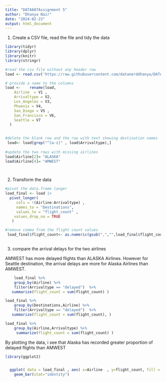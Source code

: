 ```yaml
---
title: "DATA607Assignment 5"
author: "Dhanya Nair"
date: "2024-02-23"
output: html_document
---
```


1. Create a CSV file, read the file and tidy the data
```r
library(tidyr)
library(dplyr)
library(knitr)
library(stringr)

#read the csv file without any header row
load <- read.csv('https://raw.githubusercontent.com/datanerddhanya/DATA607/main/Arrival_delays.csv',sep = ",", header= FALSE,stringsAsFactors=FALSE, quote = "\"")

# provide a name to the columns
load <-    rename(load,
    Airline  = V1 ,
    Arrivaltype = V2,
    Los_Angeles = V3,
    Phoenix = V4,
    San_Diego = V5 ,   
    San_Francisco = V6,
    Seattle = V7
  )
   

#delete the blank row and the row with text showing destination names
 load<- load[grep("^[a-z]" , load$Arrivaltype),]
  
#update the two rows with missing airlines
load$Airline[2]= "ALASKA" 
load$Airline[4]= "AMWEST" 

 
```

2. Transform the data
```r

#pivot the data.frame longer
load_final <- load |> 
  pivot_longer(
     cols = !(Airline:Arrivaltype) ,
     names_to = "Destinations", 
     values_to = "flight_count" ,
    values_drop_na = TRUE
   ) 

#remove comma from the flight count values
 load_final$flight_count<- as.numeric(gsub(",","",load_final$flight_count))
  
```

3. compare the arrival delays for the two airlines

AMWEST has more delayed flights than ALASKA Airlines.
However for Seattle destination, the arrival delays are more for Alaska Airlines than AMWEST.
```r


    load_final %>%
    group_by(Airline) %>%
    filter(Arrivaltype == "delayed")  %>%
   summarize(flight_count = sum(flight_count) )

load_final %>%
    group_by(Destinations,Airline) %>%
    filter(Arrivaltype == "delayed")  %>%
   summarize(flight_count = sum(flight_count), )

load_final %>%
    group_by(Airline,Arrivaltype) %>%
     summarize(flight_count = sum(flight_count) )

```

By plotting the data, i see that Alaska has recorded greater proportion of delayed flights than AMWEST

```r
library(ggplot2)


  ggplot( data = load_final , aes( x=Airline  , y=flight_count, fill = Arrivaltype )) + 
    geom_bar(stat="identity") 
 
```

